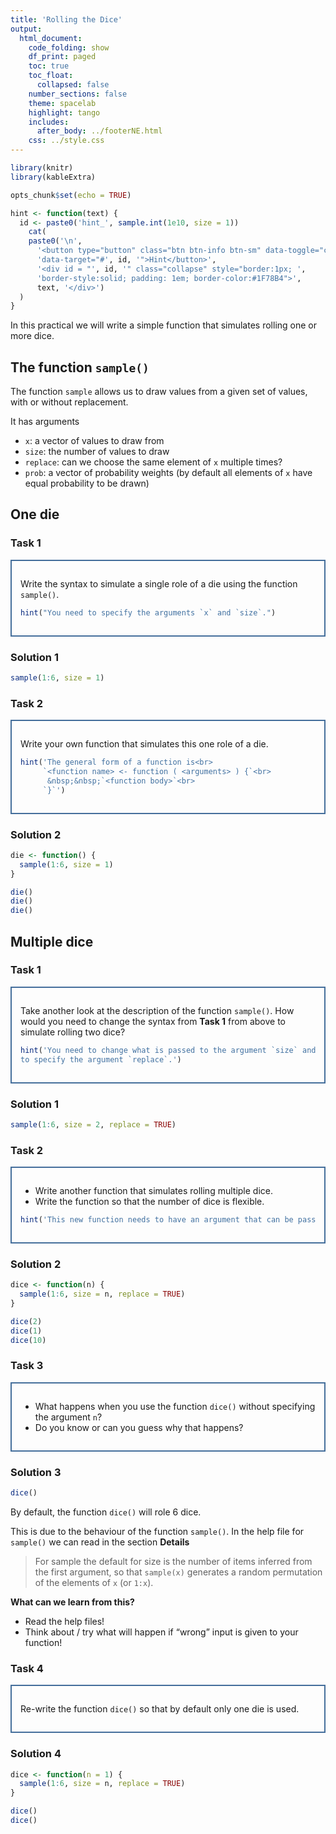 ```yaml
---
title: 'Rolling the Dice'
output: 
  html_document:
    code_folding: show
    df_print: paged
    toc: true
    toc_float:
      collapsed: false
    number_sections: false
    theme: spacelab
    highlight: tango
    includes:
      after_body: ../footerNE.html
    css: ../style.css
---
```



<link href="../fontawesome-free-5.12.0-web/css/all.css" rel="stylesheet"> <!--load all styles -->

```r
library(knitr)
library(kableExtra)

opts_chunk$set(echo = TRUE)

hint <- function(text) {
  id <- paste0('hint_', sample.int(1e10, size = 1))
    cat(
    paste0('\n',
      '<button type="button" class="btn btn-info btn-sm" data-toggle="collapse" ',
      'data-target="#', id, '">Hint</button>',
      '<div id = "', id, '" class="collapse" style="border:1px; ',
      'border-style:solid; padding: 1em; border-color:#1F78B4">',
      text, '</div>')
  )
}
```



In this practical we will write a simple function that simulates rolling one or
more dice.



## The function `sample()`
The function `sample` allows us to draw values from a given set of values, 
with or without replacement.

It has arguments

* `x`: a vector of values to draw from
* `size`: the number of values to draw
* `replace`: can we choose the same element of `x` multiple times?
* `prob`: a vector of probability weights (by default all elements of `x` have equal probability to be drawn)

## One die <i class="fas fa-dice-five"></i> {.tabset .tabset-pills .tabset-fade}
### Task 1
<div style="border:2px; border-style:solid; padding: 1em; border-color:#446E9B">

Write the syntax to simulate a single role of a die using the function `sample()`.
```r
hint("You need to specify the arguments `x` and `size`.")
```
</div>

### Solution 1
```r
sample(1:6, size = 1)
```

### Task 2
<div style="border:2px; border-style:solid; padding: 1em; border-color:#446E9B">
Write your own function that simulates this one role of a die.
```r
hint('The general form of a function is<br>
     `<function name> <- function ( <arguments> ) {`<br>
      &nbsp;&nbsp;`<function body>`<br>
     `}`')
```
</div>

### Solution 2
```r
die <- function() {
  sample(1:6, size = 1)
}

die()
die()
die()
```

## Multiple dice <i class="fas fa-dice"></i> {.tabset .tabset-pills .tabset-fade}
### Task 1 
<div style="border:2px; border-style:solid; padding: 1em; border-color:#446E9B">
Take another look at the description of the function `sample()`. How would 
you need to change the syntax from **Task 1** from above to simulate rolling
two dice?
```r
hint('You need to change what is passed to the argument `size` and you need
to specify the argument `replace`.')
```
</div>

### Solution 1
```r
sample(1:6, size = 2, replace = TRUE)
```

### Task 2
<div style="border:2px; border-style:solid; padding: 1em; border-color:#446E9B">

* Write another function that simulates rolling multiple dice.
* Write the function so that the number of dice is flexible.
```r
hint('This new function needs to have an argument that can be passed to `sample`().')
```

</div>

### Solution 2
```r
dice <- function(n) {
  sample(1:6, size = n, replace = TRUE)
}

dice(2)
dice(1)
dice(10)
```

### Task 3
<div style="border:2px; border-style:solid; padding: 1em; border-color:#446E9B">
* What happens when you use the function `dice()` without specifying the argument
`n`?
* Do you know or can you guess why that happens?
</div>

### Solution 3
```r
dice()
```

By default, the function `dice()` will role 6 dice.

This is due to the behaviour of the function `sample()`. In the help file
for `sample()` we can read in the section **Details**

> For sample the default for size is the number of items inferred from the first
argument, so that `sample(x)` generates a random permutation of the elements of
`x` (or `1:x`).

**What can we learn from this?**

* Read the help files!
* Think about / try what will happen if "wrong" input is given to your function!

### Task 4
<div style="border:2px; border-style:solid; padding: 1em; border-color:#446E9B">
Re-write the function `dice()` so that by default only one die is used.
</div>

### Solution 4
```r
dice <- function(n = 1) {
  sample(1:6, size = n, replace = TRUE)
}

dice()
dice()
```

